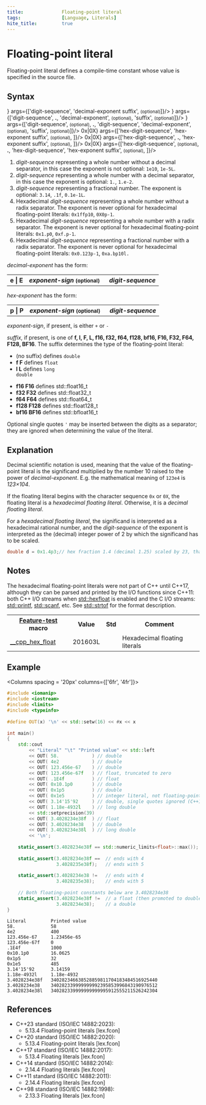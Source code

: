 ```yaml
---
title:              Floating-point literal
tags:               [Language, Literals]
hite_title:         true
---
```



# Floating-point literal
Floating-point literal defines a compile-time constant whose value is specified in the source file.

## Syntax

<SyntaxTable>
  <Syntax id ='1' directive={<></>}      args={['digit-sequence', 'decimal-exponent suffix', <small class="col-d"> (optional)</small>]}/>
  <Syntax id ='2' directive={<></>}      args={['digit-sequence', <b>.</b>, 'decimal-exponent', <small class="col-d"> (optional)</small>, 'suffix', <small class="col-d"> (optional)</small>]}/>
  <Syntax id ='3' directive={<></>}      args={['digit-sequence', <small class="col-d"> (optional)</small>, <b>.</b>, 'digit-sequence', 'decimal-exponent', <small class="col-d"> (optional)</small>, 'suffix', <small class="col-d"> (optional)</small>]}/>
  <Syntax id ='4' directive={<>0x|0X</>} args={['hex-digit-sequence', 'hex-exponent suffix', <small class="col-d"> (optional)</small>, <Since v='cpp17'></Since>]}/>
  <Syntax id ='5' directive={<>0x|0X</>} args={['hex-digit-sequence', <b>.</b>, 'hex-exponent suffix', <small class="col-d"> (optional)</small>, <Since v='cpp17'></Since>]}/>
  <Syntax id ='6' directive={<>0x|0X</>} args={['hex-digit-sequence', <small class="col-d"> (optional)</small>, <b>.</b>, 'hex-digit-sequence', 'hex-exponent suffix', <small class="col-d"> (optional)</small>, <Since v='cpp17'></Since>]}/>
</SyntaxTable>

1. <i class='col-g'>digit-sequence</i> representing a whole number without a decimal separator, in this case the exponent is not optional: `1e10`, `1e-5L`.
2. <i class='col-g'>digit-sequence</i> representing a whole number with a decimal separator, in this case the exponent is optional: `1.`, `1.e-2`.
3. <i class='col-g'>digit-sequence</i> representing a fractional number. The exponent is optional: `3.14`, `.1f`, `0.1e-1L`.
4. Hexadecimal <i class='col-g'>digit-sequence</i> representing a whole number without a radix separator. The exponent is never optional for hexadecimal floating-point literals: `0x1ffp10`, `0X0p-1`.
5. Hexadecimal <i class='col-g'>digit-sequence</i> representing a whole number with a radix separator. The exponent is never optional for hexadecimal floating-point literals: `0x1.p0`, `0xf.p-1`.
6. Hexadecimal <i class='col-g'>digit-sequence</i> representing a fractional number with a radix separator. The exponent is never optional for hexadecimal floating-point literals: `0x0.123p-1`, `0xa.bp10l.`

&#8203;<i class='col-g'>decimal-exponent</i> has the form:

<table className={styles.syntaxTable}>
<tr>
    <th>e | E</th>
    <th><i class='col-g'>exponent-sign</i> <small class="col-d">(optional)</small> &emsp; <i class='col-g'>digit-sequence</i></th>
</tr>
</table>

&#8203;<i class='col-g'>hex-exponent</i> has the form:

<table className={styles.syntaxTable}>
<tr>
    <th>p | P</th>
    <th><i class='col-g'>exponent-sign</i> <small class="col-d">(optional)</small> &emsp; <i class='col-g'>digit-sequence</i> <Since v='cpp17'></Since></th>
</tr>
</table>


&#8203;<i class='col-g'>exponent-sign</i>, if present, is either `+` or `-`

&#8203;<i class='col-g'>suffix</i>, if present, is one of <b>f, l, F, L, <Since v='cpp23'>f16, f32, f64, f128, bf16, F16, F32, F64, F128, BF16</Since></b>. The suffix determines the type of the floating-point literal:
* (no suffix) defines <code class='col-lb'>double</code>
* **f F** defines <code class='col-lb'>float</code>
* **l L** defines <code class='col-lb'>long double</code>

<Since block v='cpp23'>

* **f16 F16** defines std::float16_t
* **f32 F32** defines std::float32_t
* **f64 F64** defines std::float64_t
* **f128 F128** defines std::float128_t
* **bf16 BF16** defines std::bfloat16_t

</Since>

<Since v='cpp14'>Optional single quotes <code>'</code> may be inserted between the digits as a separator; they are ignored when determining the value of the literal.</Since>

## Explanation
Decimal scientific notation is used, meaning that the value of the floating-point literal is the significand multiplied by the number 10 raised to the power of <i class='col-g'>decimal-exponent</i>. 
E.g. the mathematical meaning of `123e4` is *123×104*.

<Since block v='cpp17'>

If the floating literal begins with the character sequence `0x` or `0X`, the floating literal is a *hexadecimal floating literal*. Otherwise, it is a *decimal floating literal*.

For a *hexadecimal floating literal*, the significand is interpreted as a hexadecimal rational number, and the <i class='col-g'>digit-sequence</i> of the exponent is interpreted as 
the (decimal) integer power of 2 by which the significand has to be scaled.

```cpp
double d = 0x1.4p3;// hex fraction 1.4 (decimal 1.25) scaled by 23, that is 10.0
```

</Since>

## Notes
The hexadecimal floating-point literals were not part of C++ until C++17, although they can be parsed and printed by the I/O functions since C++11: both C++ I/O streams when [std::hexfloat](/docs/std/io/manip/fixed) is enabled and 
the C I/O streams: [std::printf](/docs/std/io/c/fprintf), [std::scanf](/docs/std/io/c/fscanf), etc. See [std::strtof](/docs/std/containers/strings/byte/strtof) for the format description.

<table className={styles.syntaxTable}>
    <tr>
        <th><a href='/docs/std/feature-test'>Feature-test</a> macro</th>
        <th>Value</th>
        <th>Std</th>
        <th>Comment</th>
    </tr>
    <tr>
        <td><a href='/docs/std/feature-test#language-features'>__cpp_hex_float</a></td>
        <td>201603L</td>
        <td><Version v='cpp17'></Version></td>
        <td>Hexadecimal floating literals</td>
    </tr>
</table>

## Example

<Columns spacing = '20px' columns={['6fr', '4fr']}>
<div>

```cpp
#include <iomanip>
#include <iostream>
#include <limits>
#include <typeinfo>
 
#define OUT(x) '\n' << std::setw(16) << #x << x
 
int main()
{
    std::cout
        << "Literal" "\t" "Printed value" << std::left
        << OUT( 58.            ) // double
        << OUT( 4e2            ) // double
        << OUT( 123.456e-67    ) // double
        << OUT( 123.456e-67f   ) // float, truncated to zero
        << OUT( .1E4f          ) // float
        << OUT( 0x10.1p0       ) // double
        << OUT( 0x1p5          ) // double
        << OUT( 0x1e5          ) // integer literal, not floating-point
        << OUT( 3.14'15'92     ) // double, single quotes ignored (C++14)
        << OUT( 1.18e-4932l    ) // long double
        << std::setprecision(39)
        << OUT( 3.4028234e38f  ) // float
        << OUT( 3.4028234e38   ) // double
        << OUT( 3.4028234e38l  ) // long double
        << '\n';
 
    static_assert(3.4028234e38f == std::numeric_limits<float>::max());
 
    static_assert(3.4028234e38f ==  // ends with 4
                  3.4028235e38f);   // ends with 5
 
    static_assert(3.4028234e38 !=   // ends with 4
                  3.4028235e38);    // ends with 5
 
    // Both floating-point constants below are 3.4028234e38
    static_assert(3.4028234e38f !=  // a float (then promoted to double)
                  3.4028234e38);    // a double
}
```

</div>
<div>

```plaintext title="Possible Result"
Literal         Printed value
58.             58
4e2             400
123.456e-67     1.23456e-65
123.456e-67f    0
.1E4f           1000
0x10.1p0        16.0625
0x1p5           32
0x1e5           485
3.14'15'92      3.14159
1.18e-4932l     1.18e-4932
3.4028234e38f   340282346638528859811704183484516925440
3.4028234e38    340282339999999992395853996843190976512
3.4028234e38l   340282339999999999995912555211526242304
```

</div>
</Columns>

## References
* C++23 standard (ISO/IEC 14882:2023):
    * 5.13.4 Floating-point literals [lex.fcon]
* C++20 standard (ISO/IEC 14882:2020):
    * 5.13.4 Floating-point literals [lex.fcon]
* C++17 standard (ISO/IEC 14882:2017):
    * 5.13.4 Floating literals [lex.fcon]
* C++14 standard (ISO/IEC 14882:2014):
    * 2.14.4 Floating literals [lex.fcon]
* C++11 standard (ISO/IEC 14882:2011):
    * 2.14.4 Floating literals [lex.fcon]
* C++98 standard (ISO/IEC 14882:1998):
    * 2.13.3 Floating literals [lex.fcon]